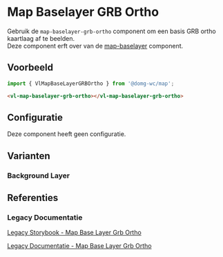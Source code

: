 
# Map Baselayer GRB Ortho

<CustomDocMetaData id="map-baselayer-baselayer-grb-ortho" />

Gebruik de `map-baselayer-grb-ortho` component om een basis GRB ortho kaartlaag af te beelden.<br/>
Deze component erft over van de [map-baselayer](/docs/map-baselayer--map-baselayer-default) component.


## Voorbeeld

```js
import { VlMapBaseLayerGRBOrtho } from '@domg-wc/map';
```

```html
<vl-map-baselayer-grb-ortho></vl-map-baselayer-grb-ortho>
```

<Canvas of={VlMapBaselayerGrbOrthoStories.MapBaselayerGrbOrthoDefault} />


## Configuratie

Deze component heeft geen configuratie.


## Varianten

### Background Layer

<Canvas of={VlMapBaselayerGrbOrthoStories.MapBaselayerGrbOrthoBackgroundLayer} />


## Referenties

### Legacy Documentatie

[Legacy Storybook - Map Base Layer Grb Ortho](https://webcomponenten.omgeving.vlaanderen.be/storybook/?path=/docs/custom-elements-vl-map-vl-map-baselayer-grb-ortho--default)

[Legacy Documentatie - Map Base Layer Grb Ortho](https://webcomponenten.omgeving.vlaanderen.be/doc/VlMapBaseLayerGRBOrtho.html)
